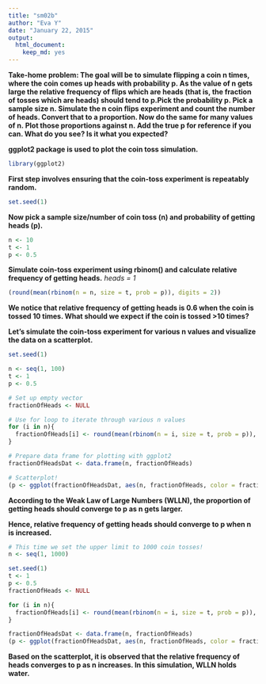 ```yaml
---
title: "sm02b"
author: "Eva Y"
date: "January 22, 2015"
output:
  html_document:
    keep_md: yes
---
```

**Take-home problem: The goal will be to simulate flipping a coin n times, where the coin comes up heads with probability p. As the value of n gets large the relative frequency of flips which are heads (that is, the fraction of tosses which are heads) should tend to p.Pick the probability p. Pick a sample size n. Simulate the n coin flips experiment and count the number of heads. Convert that to a proportion. Now do the same for many values of n. Plot those proportions against n. Add the true p for reference if you can. What do you see? Is it what you expected?**

**ggplot2 package is used to plot the coin toss simulation.**
```r
library(ggplot2)
```

**First step involves ensuring that the coin-toss experiment is repeatably random.**
```r
set.seed(1)
```

**Now pick a sample size/number of coin toss (n) and probability of getting heads (p).**
```r
n <- 10
t <- 1
p <- 0.5
```

**Simulate coin-toss experiment using rbinom() and calculate relative frequency of getting heads.**
*heads = 1*
```r
(round(mean(rbinom(n = n, size = t, prob = p)), digits = 2))
```

**We notice that relative frequency of getting heads is 0.6 when the coin is tossed 10 times. What should we expect if the coin is tossed >10 times?**

**Let's simulate the coin-toss experiment for various n values and visualize the data on a scatterplot.**
```r
set.seed(1)

n <- seq(1, 100)
t <- 1
p <- 0.5

# Set up empty vector
fractionOfHeads <- NULL

# Use for loop to iterate through various n values
for (i in n){
  fractionOfHeads[i] <- round(mean(rbinom(n = i, size = t, prob = p)), digits = 2)
}

# Prepare data frame for plotting with ggplot2
fractionOfHeadsDat <- data.frame(n, fractionOfHeads)

# Scatterplot!
(p <- ggplot(fractionOfHeadsDat, aes(n, fractionOfHeads, color = fractionOfHeads)) + geom_point() + geom_hline(yintercept=0.5))

```

**According to the Weak Law of Large Numbers (WLLN), the proportion of getting heads should converge to p as n gets larger.**

**Hence, relative frequency of getting heads should converge to p when n is increased.**

```r
# This time we set the upper limit to 1000 coin tosses!
n <- seq(1, 1000)

set.seed(1)
t <- 1
p <- 0.5
fractionOfHeads <- NULL

for (i in n){
  fractionOfHeads[i] <- round(mean(rbinom(n = i, size = t, prob = p)), digits = 2)
}

fractionOfHeadsDat <- data.frame(n, fractionOfHeads)
(p <- ggplot(fractionOfHeadsDat, aes(n, fractionOfHeads, color = fractionOfHeads)) + geom_point() + geom_hline(yintercept=0.5))
```

**Based on the scatterplot, it is observed that the relative frequency of heads converges to p as n increases. In this simulation, WLLN holds water.**

